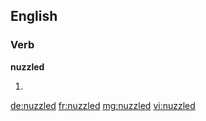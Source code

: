==English==

===Verb===
'''nuzzled'''

# {{past of|[[nuzzle]]}}

[[de:nuzzled]]
[[fr:nuzzled]]
[[mg:nuzzled]]
[[vi:nuzzled]]